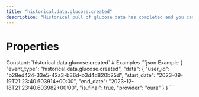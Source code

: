 ```yaml
---
title: "historical.data.glucose.created"
description: "Historical pull of glucose data has completed and you can now pull data for this resource."
---
```

# Properties
<ResponseField name="event_type" type="const string" required="true">
Constant: `historical.data.glucose.created`
</ResponseField>
<ResponseField name="data" type="HistoricalDataCreated" required="true">
<Expandable title="HistoricalDataCreated" defaultOpen="true">
<ResponseField name="user_id" type="string" required="true">
</ResponseField>
<ResponseField name="start_date" type="string" required="true">
</ResponseField>
<ResponseField name="end_date" type="string" required="true">
</ResponseField>
<ResponseField name="is_final" type="boolean" required="true">
</ResponseField>
<ResponseField name="provider" type="string" required="true">
</ResponseField>
</Expandable>
</ResponseField>
# Examples
<CodeGroup>
```json Example
{
  "event_type": "historical.data.glucose.created",
  "data": {
    "user_id": "b28ed424-33e5-42a3-b36d-b3d4d820b25d",
    "start_date": "2023-09-19T21:23:40.603914+00:00",
    "end_date": "2023-12-18T21:23:40.603982+00:00",
    "is_final": true,
    "provider": "oura"
  }
}
```
</CodeGroup>
